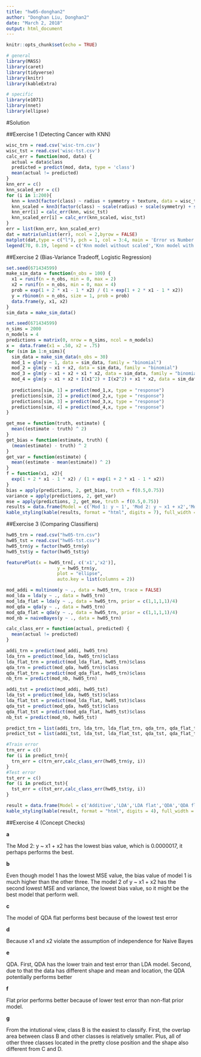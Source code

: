 ```yaml
---
title: "hw05-donghan2"
author: "Donghan Liu, Donghan2"
date: "March 2, 2018"
output: html_document
---
```


```r
knitr::opts_chunk$set(echo = TRUE)
```

```r
# general
library(MASS)
library(caret)
library(tidyverse)
library(knitr)
library(kableExtra)

# specific
library(e1071)
library(nnet)
library(ellipse)
```

#Solution

##Exercise 1 (Detecting Cancer with KNN)
```r
wisc_trn = read.csv('wisc-trn.csv')
wisc_tst = read.csv('wisc-tst.csv')
calc_err = function(mod, data) {
  actual = data$class
  predicted = predict(mod, data, type = 'class')
  mean(actual != predicted)
}
knn_err = c()
knn_scaled_err = c()
for (i in 1:200){
  knn = knn3(factor(class) ~ radius + symmetry + texture, data = wisc_trn, k = i)
  knn_scaled = knn3(factor(class) ~ scale(radius) + scale(symmetry) + scale(texture), data = wisc_trn, k = i)
  knn_err[i] = calc_err(knn, wisc_tst)
  knn_scaled_err[i] = calc_err(knn_scaled, wisc_tst)
}
err = list(knn_err, knn_scaled_err)
dat = matrix(unlist(err), ncol = 2,byrow = FALSE)
matplot(dat,type = c("l"), pch = 1, col = 3:4, main = 'Error vs Number of Neighbors', xlab = 'Number of Neighbors', ylab = 'Error')
legend(70, 0.19, legend = c('Knn model without scaled','Knn model with scaled'), col=3:4, pch=1)
```

##Exercise 2 (Bias-Variance Tradeoff, Logistic Regression)

```r
set.seed(671434599)
make_sim_data = function(n_obs = 100) {
  x1 = runif(n = n_obs, min = 0, max = 2)
  x2 = runif(n = n_obs, min = 0, max = 4)
  prob = exp(1 + 2 * x1 - 1 * x2) / (1 + exp(1 + 2 * x1 - 1 * x2))
  y = rbinom(n = n_obs, size = 1, prob = prob)
  data.frame(y, x1, x2)
}
sim_data = make_sim_data()
```


```r
set.seed(671434599)
n_sims = 2000
n_models = 4
predictions = matrix(0, nrow = n_sims, ncol = n_models)
x =  data.frame(x1 = .50, x2 = .75)
for (sim in 1:n_sims){
  sim_data = make_sim_data(n_obs = 30)
  mod_1 = glm(y ~ 1, data = sim_data, family = "binomial")
  mod_2 = glm(y ~ x1 + x2, data = sim_data, family = "binomial")
  mod_3 = glm(y ~ x1 + x2 + x1 * x2, data = sim_data, family = "binomial")
  mod_4 = glm(y ~ x1 + x2 + I(x1^2) + I(x2^2) + x1 * x2, data = sim_data, family = "binomial")
  
  predictions[sim, 1] = predict(mod_1,x, type = "response")
  predictions[sim, 2] = predict(mod_2,x, type = "response") 
  predictions[sim, 3] = predict(mod_3,x, type = "response")
  predictions[sim, 4] = predict(mod_4,x, type = "response")
}

get_mse = function(truth, estimate) {
  mean((estimate - truth) ^ 2)
}
get_bias = function(estimate, truth) {
  (mean(estimate) - truth) ^ 2
}
get_var = function(estimate) {
  mean((estimate - mean(estimate)) ^ 2)
}
f = function(x1, x2){
  exp(1 + 2 * x1 - 1 * x2) / (1 + exp(1 + 2 * x1 - 1 * x2))
}
bias = apply(predictions, 2, get_bias, truth = f(0.5,0.75))
variance = apply(predictions, 2, get_var)
mse = apply(predictions, 2, get_mse, truth = f(0.5,0.75))
results = data.frame(Model = c('Mod 1: y ~ 1', 'Mod 2: y ~ x1 + x2','Mod 3: y ~ x1 + x2 + x1 * x2', 'Mod 4: y ~ x1 + x2 + I(x1^2) + I(x2^2) + x1 * x2'), Bias = bias, Variance = variance, MSE = mse)
kable_styling(kable(results, format = "html", digits = 7), full_width = FALSE)

```



##Exercise 3 (Comparing Classifiers)

```r
hw05_trn = read.csv("hw05-trn.csv")
hw05_tst = read.csv("hw05-tst.csv")
hw05_trn$y = factor(hw05_trn$y)
hw05_tst$y = factor(hw05_tst$y)
```

```r
featurePlot(x = hw05_trn[, c('x1','x2')], 
                   y = hw05_trn$y,
                   plot = "ellipse",
                   auto.key = list(columns = 2))
```

```r
mod_addi = multinom(y ~ ., data = hw05_trn, trace = FALSE)
mod_lda = lda(y ~ ., data = hw05_trn)
mod_lda_flat = lda(y ~ ., data = hw05_trn, prior = c(1,1,1,1)/4)
mod_qda = qda(y ~ ., data = hw05_trn)
mod_qda_flat = qda(y ~ ., data = hw05_trn, prior = c(1,1,1,1)/4)
mod_nb = naiveBayes(y ~ ., data = hw05_trn)
```


```r
calc_class_err = function(actual, predicted) {
  mean(actual != predicted)
}

addi_trn = predict(mod_addi, hw05_trn)
lda_trn = predict(mod_lda, hw05_trn)$class
lda_flat_trn = predict(mod_lda_flat, hw05_trn)$class
qda_trn = predict(mod_qda, hw05_trn)$class
qda_flat_trn = predict(mod_qda_flat, hw05_trn)$class
nb_trn = predict(mod_nb, hw05_trn)

addi_tst = predict(mod_addi, hw05_tst)
lda_tst = predict(mod_lda, hw05_tst)$class
lda_flat_tst = predict(mod_lda_flat, hw05_tst)$class
qda_tst = predict(mod_qda, hw05_tst)$class
qda_flat_tst = predict(mod_qda_flat, hw05_tst)$class
nb_tst = predict(mod_nb, hw05_tst)

predict_trn = list(addi_trn, lda_trn, lda_flat_trn, qda_trn, qda_flat_trn, nb_trn)
predict_tst = list(addi_tst, lda_tst, lda_flat_tst, qda_tst, qda_flat_tst, nb_tst)

#Train error
trn_err = c()
for (i in predict_trn){
  trn_err = c(trn_err,calc_class_err(hw05_trn$y, i))
}
#Test error
tst_err = c()
for (i in predict_tst){
  tst_err = c(tst_err,calc_class_err(hw05_tst$y, i))
}

result = data.frame(Model = c('Additive','LDA','LDA flat','QDA','QDA flat','Naive Bayes'),Train_Error = trn_err, Test_Error = tst_err)
kable_styling(kable(result, format = "html", digits = 4), full_width = FALSE)

```


##Exercise 4 (Concept Checks)

**a**

The  Mod 2: y ~ x1 + x2	 has the lowest bias value, which is 0.0000017, it perhaps performs the best.

**b**

Even though model 1 has the lowest MSE value, the bias value of model 1 is much higher than the other three. The model 2 of y ~ x1 + x2 has the second lowest MSE and variance, the lowest bias value, so it might be the best model that perform well.

**c**

The model of QDA flat performs best because of the lowest test error

**d**

Because x1 and x2 violate the assumption of independence for Naive Bayes

**e**

QDA. First, QDA has the lower train and test error than LDA model. Second, due to that the data has different shape and mean and location, the QDA potentially performs better

**f**

Flat prior performs better because of lower test error than non-flat prior model. 

**g**

From the intutional view, class B is the easiest to classify. First, the overlap area between class B and other classes is relatively smaller. Plus, all of other three classes located in the pretty close position and the shape also different from C and D.













